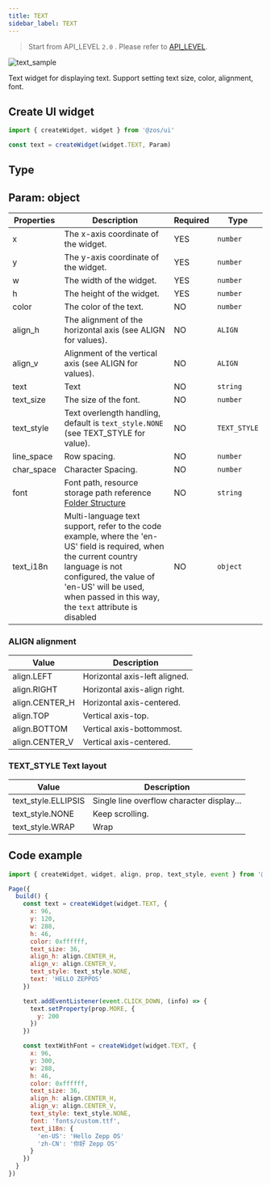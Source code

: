 ```yaml
---
title: TEXT
sidebar_label: TEXT
---
```


> Start from API_LEVEL `2.0` . Please refer to [API_LEVEL](../../../../../guides/framework/device/compatibility.md).

![text_sample](/img/api/text_sample.jpg)

Text widget for displaying text. Support setting text size, color, alignment, font.

## Create UI widget

```js
import { createWidget, widget } from '@zos/ui'

const text = createWidget(widget.TEXT, Param)
```

## Type

## Param: object

| Properties | Description                                                                                                                                                                                                                                    | Required | Type         |
| ---------- | ---------------------------------------------------------------------------------------------------------------------------------------------------------------------------------------------------------------------------------------------- | -------- | ------------ |
| x          | The x-axis coordinate of the widget.                                                                                                                                                                                                        | YES      | `number`     |
| y          | The y-axis coordinate of the widget.                                                                                                                                                                                                        | YES      | `number`     |
| w          | The width of the widget.                                                                                                                                                                                                                    | YES      | `number`     |
| h          | The height of the widget.                                                                                                                                                                                                                   | YES      | `number`     |
| color      | The color of the text.                                                                                                                                                                                                                         | NO       | `number`     |
| align_h    | The alignment of the horizontal axis (see ALIGN for values).                                                                                                                                                                                   | NO       | `ALIGN`      |
| align_v    | Alignment of the vertical axis (see ALIGN for values).                                                                                                                                                                                         | NO       | `ALIGN`      |
| text       | Text                                                                                                                                                                                                                                           | NO       | `string`     |
| text_size  | The size of the font.                                                                                                                                                                                                                          | NO       | `number`     |
| text_style | Text overlength handling, default is `text_style.NONE` (see TEXT_STYLE for value).                                                                                                                                                             | NO       | `TEXT_STYLE` |
| line_space | Row spacing.                                                                                                                                                                                                                                   | NO       | `number`     |
| char_space | Character Spacing.                                                                                                                                                                                                                             | NO       | `number`     |
| font       | Font path, resource storage path reference [Folder Structure](../../../../../guides/architecture/folder-structure.mdx)                                                                                                                                           | NO       | `string`     |
| text_i18n  | Multi-language text support, refer to the code example, where the 'en-US' field is required, when the current country language is not configured, the value of 'en-US' will be used, when passed in this way, the `text` attribute is disabled | NO       | `object`     |

### ALIGN alignment

| Value          | Description                   |
| -------------- | ----------------------------- |
| align.LEFT     | Horizontal axis-left aligned. |
| align.RIGHT    | Horizontal axis-align right.  |
| align.CENTER_H | Horizontal axis-centered.     |
| align.TOP      | Vertical axis-top.            |
| align.BOTTOM   | Vertical axis-bottommost.     |
| align.CENTER_V | Vertical axis-centered.       |

### TEXT_STYLE Text layout

| Value               | Description                               |
| ------------------- | ----------------------------------------- |
| text_style.ELLIPSIS | Single line overflow character display... |
| text_style.NONE     | Keep scrolling.                           |
| text_style.WRAP     | Wrap                           |

## Code example

```js
import { createWidget, widget, align, prop, text_style, event } from '@zos/ui'

Page({
  build() {
    const text = createWidget(widget.TEXT, {
      x: 96,
      y: 120,
      w: 288,
      h: 46,
      color: 0xffffff,
      text_size: 36,
      align_h: align.CENTER_H,
      align_v: align.CENTER_V,
      text_style: text_style.NONE,
      text: 'HELLO ZEPPOS'
    })

    text.addEventListener(event.CLICK_DOWN, (info) => {
      text.setProperty(prop.MORE, {
        y: 200
      })
    })

    const textWithFont = createWidget(widget.TEXT, {
      x: 96,
      y: 300,
      w: 288,
      h: 46,
      color: 0xffffff,
      text_size: 36,
      align_h: align.CENTER_H,
      align_v: align.CENTER_V,
      text_style: text_style.NONE,
      font: 'fonts/custom.ttf',
      text_i18n: {
        'en-US': 'Hello Zepp OS'
        'zh-CN': '你好 Zepp OS'
      }
    })
  }
})
```
